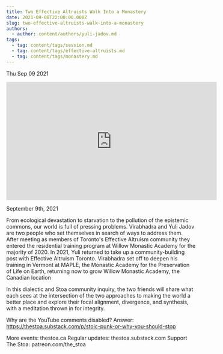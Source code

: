 ```yaml
---
title: Two Effective Altruists Walk Into a Monastery
date: 2021-09-08T22:00:00.000Z
slug: two-effective-altruists-walk-into-a-monastery
authors:
  - author: content/authors/yuli-jadov.md
tags:
  - tag: content/tags/session.md
  - tag: content/tags/effective-altruists.md
  - tag: content/tags/monastery.md
---
```






Thu Sep 09 2021

<iframe width="560" height="315" src="https://www.youtube.com/embed/1yaik2vJ_2A" title="Two Effective Altruists Walk Into a Monastery w/ Yuli Jadov and Vīrabhadra" frameborder="0" allow="accelerometer; autoplay; clipboard-write; encrypted-media; gyroscope; picture-in-picture" allowfullscreen ></iframe>

September 9th, 2021

From ecological devastation to starvation to the pollution of the epistemic commons, our world is full of pressing problems. Virabhadra and Yuli Jadov are two people who set themselves in search of ways to address them. After meeting as members of Toronto's Effective Altruism community they entered the residential training program at Willow Monastic Academy for the majority of 2020. In 2021, Yuli returned to take up a community-building post with Effective Altruism Toronto. Virabhadra set off to deepen his training in Vermont at MAPLE, the Monastic Academy for the Preservation of Life on Earth, returning now to grow Willow Monastic Academy, the Canadian location

In this dialectic and Stoa community inquiry, the two friends will share what each sees at the intersection of the two approaches to making the world a better place and explore their focal alignment, divergence, and synthesis, with a meditation thrown in for integrity. 

Why are the YouTube comments disabled? Answer: https://thestoa.substack.com/p/stoic-punk-or-why-you-should-stop

More events: thestoa.ca
Regular updates: thestoa.substack.com
Support The Stoa: patreon.com/the_stoa


